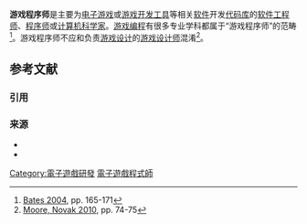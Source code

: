{{NoteTA
| G1=IT
| G2 = Games
| 1=zh-cn:程序师; zh-tw:程式設計師;
| 2=zh-cn:代码; zh-tw:原始碼; zh-sg:原始码;
}}
{{VG Industry}}

'''游戏程序师'''是主要为[[电子游戏|电子游戏]]或[[游戏开发工具|游戏开发工具]]等相关[[软件|软件]]开发[[代码库|代码库]]的[[软件工程师|软件工程师]]、[[程序师|程序师]]或[[计算机科学家|计算机科学家]]。[[游戏编程|游戏编程]]有很多专业学科都属于“游戏程序师”的范畴<ref>[[#Bates|Bates 2004]], pp. 165-171</ref>。游戏程序师不应和负责[[游戏设计|游戏设计]]的[[游戏设计师|游戏设计师]]混淆<ref>[[#MoNov|Moore, Novak 2010]], pp. 74-75</ref>。

== 参考文献 ==
=== 引用 ===
{{Reflist}}

=== 来源 ===
{{refbegin}}
* {{cite book | title=Game Design | last=Bates | first=Bob | year=2004 | edition=2nd | publisher=Thomson Course Technology |ISBN = 1-59200-493-8 | ref=Bates }}
* {{cite book | title=Game Industry Career Guide | last1=Moore | first1=Michael E. | last2=Novak | first2=Jeannie | year=2010 | publisher=Cengage Learning | location=Delmar |ISBN = 1-4283-7647-X | ref=MoNov }}
{{refend}}

[[Category:電子遊戲研發|Category:電子遊戲研發]]
[[Category:電子遊戲程式師|]]